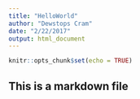 ```yaml
---
title: "HelloWorld"
author: "Dewstops Cram"
date: "2/22/2017"
output: html_document
---
```


```r
knitr::opts_chunk$set(echo = TRUE)
```

## This is a markdown file